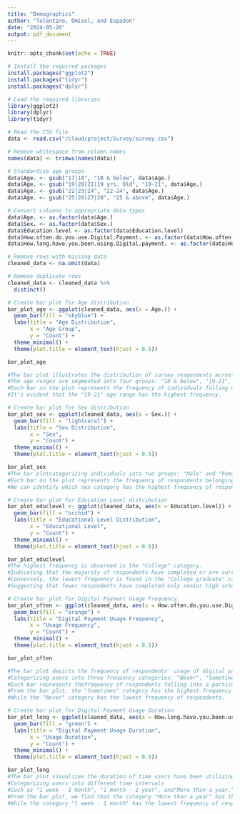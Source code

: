 ```yaml
---
title: "Demographics"
author: "Tolentino, Omisol, and Espadon"
date: "2024-05-20"
output: pdf_document
---
```


```r
knitr::opts_chunk$set(echo = TRUE)
```

``` r
# Install the required packages
install.packages("ggplot2")
install.packages("tidyr")
install.packages("dplyr")
```

```r
# Load the required libraries
library(ggplot2)
library(dplyr)
library(tidyr)
```

```r
# Read the CSV file
data <- read.csv("/cloud/project/Survey/survey.csv")
```


```r
# Remove whitespace from column names
names(data) <- trimws(names(data))
```

```r
# Standardize age groups
data$Age. <- gsub("17|18", "18 & below", data$Age.)
data$Age. <- gsub("19|20|21|19 yrs. Old", "19-21", data$Age.)
data$Age. <- gsub("22|23|24", "22-24", data$Age.)
data$Age. <- gsub("25|26|27|28", "25 & above", data$Age.)
```

```r
# Convert columns to appropriate data types
data$Age. <- as.factor(data$Age.)
data$Sex. <- as.factor(data$Sex.)
data$Education.level <- as.factor(data$Education.level)
data$How.often.do.you.use.Digital.Payment. <- as.factor(data$How.often.do.you.use.Digital.Payment.)
data$How.long.have.you.been.using.Digital.payment. <- as.factor(data$How.long.have.you.been.using.Digital.payment.)
```

```r
# Remove rows with missing data
cleaned_data <- na.omit(data)

# Remove duplicate rows
cleaned_data <- cleaned_data %>%
  distinct()
```

```r
# Create bar plot for Age distribution
bar_plot_age <- ggplot(cleaned_data, aes(x = Age.)) +
  geom_bar(fill = "skyblue") +
  labs(title = "Age Distribution",
       x = "Age Group",
       y = "Count") +
  theme_minimal() +
  theme(plot.title = element_text(hjust = 0.5))

bar_plot_age

#The bar plot illustrates the distribution of survey respondents across distinct age categories.
#The age ranges are segmented into four groups: "18 & below", "19-21", "22-24", and "25 & above".
#Each bar on the plot represents the frequency of individuals falling within a specific age range.
#It's evident that the "19-21" age range has the highest frequency.
```

```r
# Create bar plot for Sex distribution
bar_plot_sex <- ggplot(cleaned_data, aes(x = Sex.)) +
  geom_bar(fill = "lightcoral") +
  labs(title = "Sex Distribution",
       x = "Sex",
       y = "Count") +
  theme_minimal() +
  theme(plot.title = element_text(hjust = 0.5))

bar_plot_sex
#The bar plotcategorizing individuals into two groups: "Male" and "Female". 
#Each bar on the plot represents the frequency of respondents belonging to a specific sex category.
#We can identify which sex category has the highest frequency of respondents which is "Male". 
```

```r
# Create bar plot for Education Level distribution
bar_plot_educlevel <- ggplot(cleaned_data, aes(x = Education.level)) +
  geom_bar(fill = "orchid") +
  labs(title = "Educational Level Distribution",
       x = "Educational Level",
       y = "Count") +
  theme_minimal() +
  theme(plot.title = element_text(hjust = 0.5))

bar_plot_educlevel
#The highest frequency is observed in the "College" category.
#Indicating that the majority of respondents have completed or are currently attending college. 
#Conversely, the lowest frequency is found in the "College graduate" category.
#Suggesting that fewer respondents have completed only senior high school education.
```

```r
# Create bar plot for Digital Payment Usage Frequency
bar_plot_often <- ggplot(cleaned_data, aes(x = How.often.do.you.use.Digital.Payment.)) +
  geom_bar(fill = "orange") +
  labs(title = "Digital Payment Usage Frequency",
       x = "Usage Frequency",
       y = "Count") +
  theme_minimal() +
  theme(plot.title = element_text(hjust = 0.5))

bar_plot_often

#The bar plot depicts the frequency of respondents' usage of digital payment applications.
#Categorizing users into three frequency categories: "Never", "Sometimes", and "Always".
#Each bar represents thefrequency of respondents falling into a particular usage frequency category. 
#From the bar plot, the "Sometimes" category has the highest frequency of respondents.
#While the "Never" category has the lowest frequency of respondents.
```

```r
# Create bar plot for Digital Payment Usage Duration
bar_plot_long <- ggplot(cleaned_data, aes(x = How.long.have.you.been.using.Digital.payment.)) +
  geom_bar(fill = "green") +
  labs(title = "Digital Payment Usage Duration",
       x = "Usage Duration",
       y = "Count") +
  theme_minimal() +
  theme(plot.title = element_text(hjust = 0.5))

bar_plot_long
#The bar plot visualizes the duration of time users have been utilizing digital payment applications.
#Categorizing users into different time intervals
#Such as "1 week - 1 month", "1 month - 1 year", and"More than a year."
#From the bar plot, we find that the category "More than a year" has the highest frequency.
#While the category "1 week - 1 month" has the lowest frequency of respondents.
```
